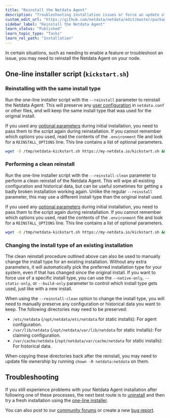 ```yaml
---
title: "Reinstall the Netdata Agent"
description: "Troubleshooting installation issues or force an update of the Netdata Agent by reinstalling it using the same method you used during installation."
custom_edit_url: "https://github.com/netdata/netdata/edit/master/packaging/installer/REINSTALL.md"
sidebar_label: "Reinstall the Netdata Agent"
learn_status: "Published"
learn_topic_type: "Tasks"
learn_rel_path: "Installation"
---
```



In certain situations, such as needing to enable a feature or troubleshoot an issue, you may need to reinstall the
Netdata Agent on your node.

## One-line installer script (`kickstart.sh`)

### Reinstalling with the same install type

Run the one-line installer script with the `--reinstall` parameter to reinstall the Netdata Agent. This will preserve
any [user configuration](/docs/nightly/configuration) in `netdata.conf` or other files, and will keep the same install
type that was used for the original install.

If you used any [optional
parameters](/docs/nightly/installation/install-netdata-with-kickstart.sh#optional-parameters-to-alter-your-installation) during initial
installation, you need to pass them to the script again during reinstallation. If you cannot remember which options you
used, read the contents of the `.environment` file and look for a `REINSTALL_OPTIONS` line. This line contains a list of
optional parameters.

```bash
wget -O /tmp/netdata-kickstart.sh https://my-netdata.io/kickstart.sh && sh /tmp/netdata-kickstart.sh --reinstall
```

### Performing a clean reinstall

Run the one-line installer script with the `--reinstall-clean` parameter to perform a clean reinstall of the
Netdata Agent. This will wipe all existing configuration and historical data, but can be useful sometimes for
getting a badly broken installation working again. Unlike the regular `--reinstall` parameter, this may use a
different install type than the original install used.

If you used any [optional
parameters](/docs/nightly/installation/install-netdata-with-kickstart.sh#optional-parameters-to-alter-your-installation) during initial
installation, you need to pass them to the script again during reinstallation. If you cannot remember which options you
used, read the contents of the `.environment` file and look for a `REINSTALL_OPTIONS` line. This line contains a list of
optional parameters.

```bash
wget -O /tmp/netdata-kickstart.sh https://my-netdata.io/kickstart.sh && sh /tmp/netdata-kickstart.sh --reinstall-clean
```

### Changing the install type of an existing installation

The clean reinstall procedure outlined above can also be used to manually change the install type for an existing
installation. Without any extra parameters, it will automatically pick the preferred installation type for your
system, even if that has changed since the original install. If you want to force use of a specific install type,
you can use the `--native-only`, `--static-only`, or `--build-only` parameter to control which install type gets
used, just like with a new install.

When using the `--reinstall-clean` option to change the install type, you will need to manually preserve any
configuration or historical data you want to keep. The following directories may need to be preserved:

- `/etc/netdata` (`/opt/netdata/etc/netdata` for static installs): For agent configuration.
- `/var/lib/netdata` (`/opt/netdata/var/lib/netdata` for static installs): For claiming configuration.
- `/var/cache/netdata` (`/opt/netdata/var/cache/netdata` for static installs): For historical data.

When copying these directories back after the reinstall, you may need to update file ownership by running `chown
-R netdata:netdata` on them.

## Troubleshooting

If you still experience problems with your Netdata Agent installation after following one of these processes, the next
best route is to [uninstall](/docs/nightly/installation/uninstall-netdata) and then try a fresh installation using the [one-line
installer](/docs/nightly/installation/install-netdata-with-kickstart.sh).

You can also post to our [community forums](https://community.netdata.cloud/c/support/13) or create a new [bug
report](https://github.com/netdata/netdata/issues/new?assignees=&labels=bug%2Cneeds+triage&template=BUG_REPORT.yml).
